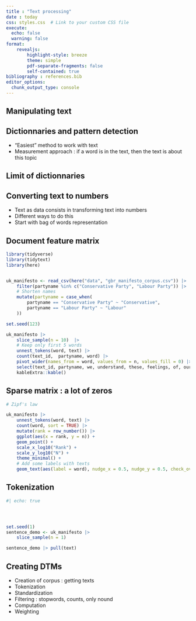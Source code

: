 ```yaml
---
title : "Text processing"
date : today
css: styles.css  # Link to your custom CSS file
execute: 
  echo: false
  warning: false
format: 
    revealjs:
        highlight-style: breeze
        theme: simple
        pdf-separate-fragments: false
        self-contained: true
bibliography : references.bib
editor_options: 
  chunk_output_type: console
---
```


## Manipulating text

## Dictionnaries and pattern detection

- "Easiest" method to work with text
- Measurement approach : if a word is in the text, then the text is about this topic

## Limit of dictionnaries

## Converting text to numbers

- Text as data consists in transforming text into numbers
- Different ways to do this
- Start with bag of words representation

## Document feature matrix {.smaller}

```r

library(tidyverse)
library(tidytext)
library(here)


uk_manifesto <- read_csv(here("data", "gbr_manifesto_corpus.csv")) |> 
    filter(partyname %in% c("Conservative Party", "Labour Party")) |> 
    # Shorten names
    mutate(partyname = case_when(
        partyname == "Conservative Party" ~ "Conservative",
        partyname == "Labour Party" ~ "Labour"
    )) 

set.seed(123)

uk_manifesto |> 
    slice_sample(n = 10)  |> 
    # Keep only first 5 words
    unnest_tokens(word, text) |> 
    count(text_id,  partyname, word) |> 
    pivot_wider(names_from = word, values_from = n, values_fill = 0) |> 
    select(text_id, partyname, we, understand, these, feelings, of, our, country) |> 
    kableExtra::kable()

```

## Sparse matrix : a lot of zeros {.smaller}

```r
# Zipf's law

uk_manifesto |> 
    unnest_tokens(word, text) |> 
    count(word, sort = TRUE) |> 
    mutate(rank = row_number()) |> 
    ggplot(aes(x = rank, y = n)) +
    geom_point() +
    scale_x_log10("Rank") +
    scale_y_log10("N") +
    theme_minimal() + 
    # Add some labels with texts
    geom_text(aes(label = word), nudge_x = 0.5, nudge_y = 0.5, check_overlap = TRUE)


```





## Tokenization {.smaller}

```r
#| echo: true




set.seed(1)
sentence_demo <- uk_manifesto |> 
    slice_sample(n = 1) 

sentence_demo |> pull(text)


```


## Creating DTMs

- Creation of corpus : getting texts
- Tokenization
- Standardization
- Filtering : stopwords, counts, only nound
- Computation
- Weighting




